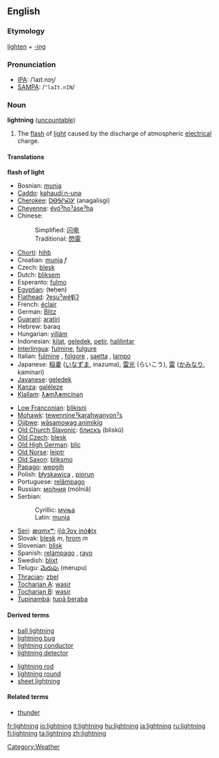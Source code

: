 ==English==
===Etymology===
[[lighten]] + [[-ing]]
===Pronunciation===
*[[IPA]]: /ˈlaɪt.nɪŋ/
*[[SAMPA]]: /<tt>"laIt.nIN</tt>/

=== Noun ===
'''lightning''' ([[uncountable]])

# The [[flash]] of [[light]] caused by the discharge of atmospheric [[electrical]] charge.

==== Translations ====
'''flash of light'''
{{top}}
*Bosnian: [[munja#Bosnian|munja]] {{f}}
*[[Caddo]]: [[kǝhaudíːn-unǝ]]
*[[Cherokee]]: [[ᎠᎾᎦᎵᏍᎩ]] (anagalisgi)
*[[Cheyenne]]: [[évóˀhoˀȧseˀha]]
*Chinese:
*:Simplified: [[闪电]]
*:Traditional: [[閃電]]
*[[Chortí]]: [[hihƥ]]
*Croatian: [[munja]] ''f''
*Czech: [[blesk]] {{m}}
*Dutch: [[bliksem]] {{m}}
*Esperanto: [[fulmo]]
*[[Egyptian]]: (ŧɵḥɵn)
*[[Flathead]]: [[ʔesuˀwéʧiʔ]]
*French: [[éclair]] {{m}}
*German: [[Blitz]] {{m}}
*[[Guaraní]]: [[aratiri]]
*Hebrew: baraq
*Hungarian: [[villám]]
*Indonesian: [[kilat]], [[geledek]], [[petir]], [[halilintar]]
*[[Interlingua]]: [[fulmine]], [[fulgure]]
*Italian: [[fulmine]] {{m}}, [[folgore]] {{m}}, [[saetta]] {{f}}, [[lampo]] {{m}}
*Japanese: [[稲妻]] ([[いなずま]], inazuma), [[雷光]] (らいこう), [[雷]] ([[かみなり]], kaminari)
*[[Javanese]]: [[geledek]]
*[[Kanza]]: [[galéleze]]
*[[Klallam]]: [[ƛ̕əmƛ̕əmcínəŋ]]
{{mid}}
*[[Low Franconian]]: [[blikisni]]
*[[Mohawk]]: [[tewennineˀkarahwanyonˀs]]
*[[Ojibwe]]: [[wāsamowag animikīg]]
*[[Old Church Slavonic]]: [[блискъ]] (bliskŭ)
*[[Old Czech]]: [[blesk]] {{m}}
*[[Old High German]]: [[blic]]
*[[Old Norse]]: [[leiptr]]
*[[Old Saxon]]: [[bliksmo]]
*[[Papago]]: [[wepgih]]
*Polish: [[błyskawica]] {{f}}, [[piorun]] {{m}}
*Portuguese: [[relâmpago]] {{m}}
*Russian: [[молния|мо́лния]] (mólniǎ) {{f}}
*Serbian:
*:Cyrillic: [[муња#Serbian|муња]] {{f}}
*:Latin: [[munja#Serbian|munja]] {{f}}
*[[Seri]]: [[æɑmxʷ]]; [[iʃɑ́ːʔoχ inóɸtx]]
*Slovak: [[blesk]] ''m'', [[hrom]] ''m''
*Slovenian: [[blisk]] {{m}}
*Spanish: [[relámpago]] {{m}}, [[rayo]] {{m}}
*Swedish: [[blixt]]
*Telugu: [[మెరుపు]] (merupu)
*[[Thracian]]: [[zbel]]
*[[Tocharian A]]: [[wasir]]
*[[Tocharian B]]: [[wasir]]
*[[Tupinambá]]: [[tupã beraba]]
{{bottom}}

====Derived terms====
{{top}}
*[[ball lightning]]
*[[lightning bug]]
*[[lightning conductor]]
*[[lightning detector]]
{{mid}}
*[[lightning rod]]
*[[lightning round]]
*[[sheet lightning]]
{{bottom}}

====Related terms====

*[[thunder]]

[[Category:Weather]]

[[fr:lightning]]
[[io:lightning]]
[[it:lightning]]
[[hu:lightning]]
[[ja:lightning]]
[[ru:lightning]]
[[fi:lightning]]
[[ta:lightning]]
[[zh:lightning]]